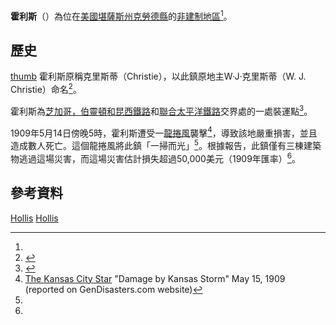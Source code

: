 {{noteTA
|1=zh-hans:县;zh-hk:縣;zh-tw:郡;
}}
{{Infobox settlement
|official_name = 霍利斯
|native_name = Hollis
|settlement_type = [[非建制地區|非建制地區]] 
|nickname = 
|motto =
|pushpin_map=USA Kansas
|coordinates_region = US-KS
|subdivision_type = [[世界政區索引|國家]]
|subdivision_name = [[美国|美国]]
|subdivision_type1 = [[美國行政區劃|州]]
|subdivision_name1 = [[堪薩斯州|堪薩斯州]]
|subdivision_type2 = [[堪薩斯州行政區劃|縣]]
|subdivision_name2 = [[克勞德縣_(堪薩斯州)|克勞德縣]]
|unit_pref  =  
|area_footnotes = 
|area_magnitude = 
|area_total_km2 = 
|population_as_of = 
|population_footnotes = 
|population_total = 
|population_density_km2 = 
|timezone = [[北美中部时区|CST]]
|utc_offset = -6
|timezone_DST = CDT
|utc_offset_DST = -5
|elevation_footnotes = 
|elevation_m = 404
|elevation_ft = 1325
|latd = 39 |latm = 37 |lats = 52 |latNS = N
|longd = 97 |longm = 33 |longs = 09 |longEW = W
|coordinates_display=%
|area_code =
|blank_name = [[地名信息系统|GNIS]] ID
|blank_info = 481902<ref name=gnis>{{GNIS|481902|name=Hollis, Kansas}}</ref>
|website = 
}}

'''霍利斯'''（{{lang-en|'''Hollis'''}}）為位在[[美國|美國]][[堪薩斯州|堪薩斯州]][[克勞德縣_(堪薩斯州)|克勞德縣]]的[[非建制地區|非建制地區]]<ref name=gnis/>。

==歷史==
[[image:KShollis-tornado1908+98r.jpg|thumb]]
霍利斯原稱克里斯蒂（Christie），以此鎮原地主W·J·克里斯蒂（W. J. Christie）命名<ref>{{cite book | url=http://books.google.com/books?id=a3YUAAAAYAAJ&pg=PA888#v=onepage&q&f=false | title=Biographical History of Cloud County, Kansas: Biographies of Representative Citizens. Illustrated with Portraits of Prominent People, Cuts of Homes, Stock, Etc. | publisher=Wilson, Humphrey & Company | author=Hollibaugh, E. F. | year=1903 | pages=888}}</ref>。

霍利斯為[[芝加哥，伯靈頓和昆西鐵路|芝加哥，伯靈頓和昆西鐵路]]和[[聯合太平洋鐵路|聯合太平洋鐵路]]交界處的一處裝運點<ref>{{cite book | url=http://books.google.com/books?id=o8X5krq3fP8C&pg=PA864#v=onepage&q&f=false | title=Kansas: A Cyclopedia of State History, Embracing Events, Institutions, Industries, Counties, Cities, Towns, Prominent Persons, Etc. | publisher=Standard Publishing Company | author=Blackmar, Frank Wilson | year=1912 | pages=864}}</ref>。

1909年5月14日傍晚5時，霍利斯遭受一[[龍捲風|龍捲風]]襲擊<ref name="KCstar">[http://www3.gendisasters.com/kansas/18268/hollis-ks-tornado-may-1909 The Kansas City Star] {{Wayback|url=http://www3.gendisasters.com/kansas/18268/hollis-ks-tornado-may-1909 |date=20120906002638 }} "Damage by Kansas Storm" May 15, 1909 (reported on GenDisasters.com website)</ref>，導致該地嚴重損害，並且造成數人死亡。這個龍捲風將此鎮「一掃而光」<ref  name="KCstar" />。根據報告，此鎮僅有三棟建築物逃過這場災害，而這場災害估計損失超過50,000美元（1909年匯率）<ref  name="KCstar" />。

==參考資料==
{{Reflist}}

{{克勞德縣 (堪薩斯州)}}

[[Category:克勞德縣非建制地區_(堪薩斯州)|Hollis]]
[[Category:堪薩斯州非建制地區|Hollis]]